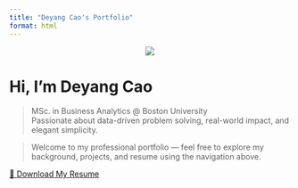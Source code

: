 ```yaml
---
title: "Deyang Cao's Portfolio"
format: html
---
```


<center>

![](images/deyang.jpg){.avatar}

</center>

# Hi, I'm Deyang Cao

> MSc. in Business Analytics \@ Boston University\
> Passionate about data-driven problem solving, real-world impact, and elegant simplicity.

> Welcome to my professional portfolio — feel free to explore my background, projects, and resume using the navigation above.

[📄 Download My Resume](resume.pdf){.btn .btn-primary target="_blank"}
